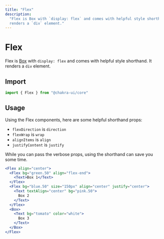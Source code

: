 ```yaml
---
title: "Flex"
description:
  "Flex is Box with `display: flex` and comes with helpful style shorthand. It
  renders a `div` element."
---
```


# Flex

Flex is [Box](/box) with `display: flex` and comes with helpful style shorthand.
It renders a `div` element.

## Import

```js
import { Flex } from "@chakra-ui/core"
```

## Usage

Using the Flex components, here are some helpful shorthand props:

- `flexDirection` is `direction`
- `flexWrap` is `wrap`
- `alignItems` is `align`
- `justifyContent` is `justify`

While you can pass the verbose props, using the shorthand can save you some
time.

```jsx
<Flex align="center">
  <Flex bg="green.50" align="flex-end">
    <Text>Box 1</Text>
  </Flex>
  <Flex bg="blue.50" size="150px" align="center" justify="center">
    <Text textAlign="center" bg="pink.50">
      Box 2
    </Text>
  </Flex>
  <Box>
    <Text bg="tomato" color="white">
      Box 3
    </Text>
  </Box>
</Flex>
```

